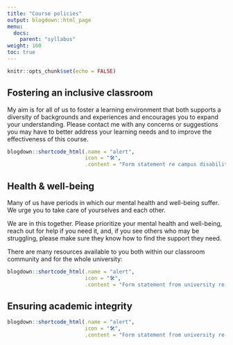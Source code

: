 ```yaml
---
title: "Course policies"
output: blogdown::html_page
menu:
  docs:
    parent: "syllabus"
weight: 160
toc: true
---
```


```r
knitr::opts_chunk$set(echo = FALSE)
```

## Fostering an inclusive classroom

My aim is for all of us to foster a learning environment that both supports a diversity of backgrounds and experiences and encourages you to expand your understanding. Please contact me with any concerns or suggestions you may have to better address your learning needs and to improve the effectiveness of this course.

```r
blogdown::shortcode_html(.name = "alert",
                         icon = "🛠️",
                         .content = "Form statement re campus disability accommodations office")
```

## Health & well-being

Many of us have periods in which our mental health and well-being suffer. We urge you to take care of yourselves and each other. 

We are in this together. Please prioritize your mental health and well-being, reach out for help if you need it, and, if you see others who may be struggling, please make sure they know how to find the support they need.

There are many resources available to you both within our classroom community and for the whole university:

```r
blogdown::shortcode_html(.name = "alert", 
                         icon = "🛠️",
                         .content = "Form statement from university re: campus physical and mental health services")
```

## Ensuring academic integrity

```r
blogdown::shortcode_html(.name = "alert",
                         icon = "🛠️",
                         .content = "Form statement from university re: academic integrity")
```
